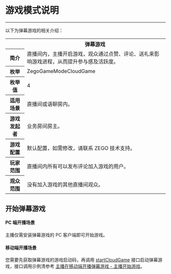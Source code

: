 # 游戏模式说明

- - -

以下为弹幕游戏的相关介绍：

<table>
  
<tbody><tr>
<th rowspan="3"></th>
<th rowspan="3">弹幕游戏</th>
</tr>
<tr>
</tr>
<tr>
</tr>
<tr>
<th>简介</th>
<td>直播间内，主播开启游戏，观众通过点赞、评论、送礼来影响游戏进程，从而提升参与感及活跃度。</td>
</tr>
<tr>
<th>枚举</th>
<td>ZegoGameModeCloudGame</td>
</tr>
<tr>
<th>枚举值</th>
<td>4</td>
</tr>
<tr>
<th>适用场景</th>
<td>直播间或语聊房内。</td>
</tr>
<tr>
<th>游戏发起者</th>
<td>业务房间房主。</td>
</tr>
<tr>
<th>游戏配置</th>
<td>默认配置，如需修改，请联系 ZEGO 技术支持。</td>
</tr>
<tr>
<th>玩家范围</th>
<td>直播间内所有可以发布评论加入游戏的用户。</td>
</tr>
<tr>
<th>观众范围</th>
<td>没有加入游戏的其他直播间观众。</td>
</tr>
</tbody></table>

## 开始弹幕游戏

#### PC 端开播场景

主播仅需安装弹幕游戏的 PC 客户端即可开始游戏。

#### 移动端开播场景

您需要先获取弹幕游戏的游戏启动码，再调用 [startCloudGame](https://doc-zh.zego.im/article/api?doc=ZegoMiniGameEngine_API~objective-c_ios~class~ZegoCloudGameEngine#start-cloud-game-game-id-room-id-game-config-callback) 接口启动弹幕游戏，接口调用示例清参考 [主播在移动端开播弹幕游戏 - 主播开始游戏](../quick%20start/Damaku%20Games%20Quick%20Start/Live%20streaming%20games%20on%20mobile.mdx#客户端主播开始游戏)。

